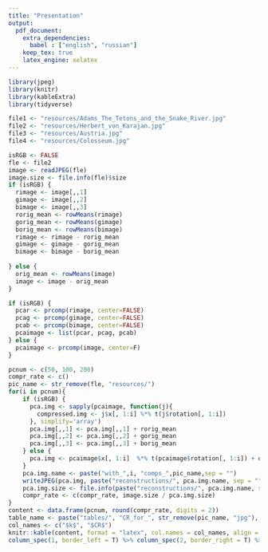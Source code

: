 ```yaml
---
title: "Presentation"
output:
  pdf_document:
    extra_dependencies:
      babel : ["english", "russian"]
    keep_tex: true
    latex_engine: xelatex
---
```


```r
library(jpeg)
library(knitr)
library(kableExtra)
library(tidyverse)
```

```r
file1 <- "resources/Adams_The_Tetons_and_the_Snake_River.jpg"
file2 <- "resources/Herbert_von_Karajan.jpg"
file3 <- "resources/Austria.jpg"
file4 <- "resources/Colosseum.jpg"
```

```r
isRGB <- FALSE
fle <- file2
image <- readJPEG(fle)
image.size <- file.info(fle)$size
if (isRGB) {
  rimage <- image[,,1]
  gimage <- image[,,2]
  bimage <- image[,,3]
  rorig_mean <- rowMeans(rimage)
  gorig_mean <- rowMeans(gimage)
  borig_mean <- rowMeans(bimage)
  rimage <- rimage - rorig_mean
  gimage <- gimage - gorig_mean
  bimage <- bimage - borig_mean
  
} else {
  orig_mean <- rowMeans(image)
  image <- image - orig_mean
}
```

```r
if (isRGB) {
  pcar <- prcomp(rimage, center=FALSE)
  pcag <- prcomp(gimage, center=FALSE)
  pcab <- prcomp(bimage, center=FALSE)
  pcaimage <- list(pcar, pcag, pcab)
} else {
  pcaimage <- prcomp(image, center=F)
}
```

```r
pcnum <- c(50, 100, 200)
compr_rate <- c()
pic_name <- str_remove(fle, "resources/")
for(i in pcnum){
    if (isRGB) {
      pca.img <- sapply(pcaimage, function(j){
        compressed.img <- j$x[, 1:i] %*% t(j$rotation[, 1:i])
      }, simplify='array')
      pca.img[,,1] <- pca.img[,,1] + rorig_mean
      pca.img[,,2] <- pca.img[,,2] + gorig_mean
      pca.img[,,3] <- pca.img[,,3] + borig_mean
    } else {
      pca.img <- pcaimage$x[, 1:i]  %*% t(pcaimage$rotation[, 1:i]) + orig_mean
    }
    pca.img.name <- paste("with_",i, "comps_",pic_name,sep = "")
    writeJPEG(pca.img, paste("reconstructions/", pca.img.name, sep = ""))
    pca.img.size <- file.info(paste("reconstructions/", pca.img.name, sep = ""))$size
    compr_rate <- c(compr_rate, image.size / pca.img.size)
}
content <- data.frame(pcnum, round(compr_rate, digits = 2))
table_name <- paste("tables/", "CR_for_", str_remove(pic_name, "jpg"), "pdf", sep = "")
col_names <- c("$k$", "$CR$")
knitr::kable(content, format = "latex", col.names = col_names, align = c("c","c"), escape = F) %>%
column_spec(1, border_left = T) %>% column_spec(2, border_right = T) %>%   save_kable(table_name)
```


